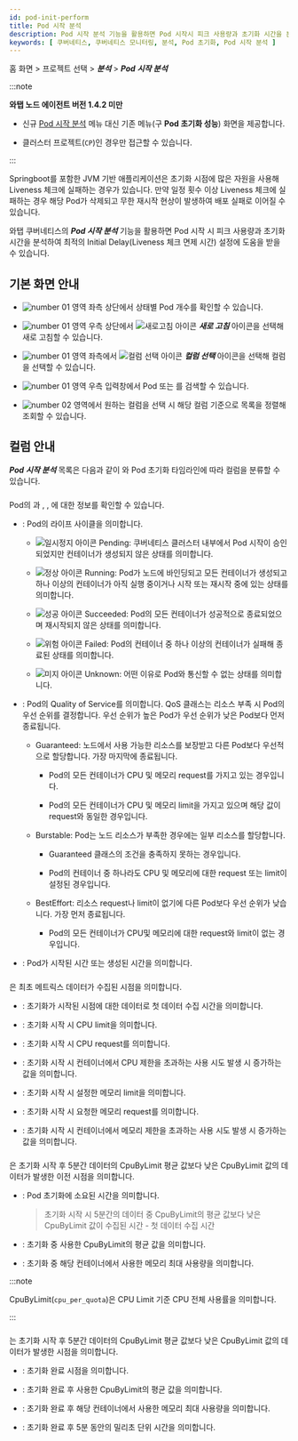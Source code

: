 ```yaml
---
id: pod-init-perform
title: Pod 시작 분석
description: Pod 시작 분석 기능을 활용하면 Pod 시작시 피크 사용량과 초기화 시간을 분석하여 최적의 Initial Delay 설정에 도움을 받을 수 있습니다.
keywords: [ 쿠버네티스, 쿠버네티스 모니터링, 분석, Pod 초기화, Pod 시작 분석 ]
---
```


홈 화면 > 프로젝트 선택 > ***분석*** > ***Pod 시작 분석***

:::note

**와탭 노드 에이전트 버전 1.4.2 미만**

* 신규 [Pod 시작 분석](pod-init-perform-v2) 메뉴 대신 기존 메뉴(구 **Pod 초기화 성능**) 화면을 제공합니다.

* 클러스터 프로젝트(<code class='my'>CP</code>)인 경우만 접근할 수 있습니다.

:::

Springboot를 포함한 JVM 기반 애플리케이션은 초기화 시점에 많은 자원을 사용해 Liveness 체크에 실패하는 경우가 있습니다. 만약 일정 횟수 이상 Liveness 체크에 실패하는 경우 해당 Pod가 삭제되고 무한 재시작 현상이 발생하여 배포 실패로 이어질 수 있습니다.

와탭 쿠버네티스의 ***Pod 시작 분석*** 기능을 활용하면 Pod 시작 시 피크 사용량과 초기화 시간을 분석하여 최적의 Initial Delay(Liveness 체크 면제 시간) 설정에 도움을 받을 수 있습니다.

## 기본 화면 안내

<ImgLang img='k8s-pod-init-perform.png' desc='Pod 시작 분석' />

* ![number 01](/img/number-01.png) 영역 좌측 상단에서 상태별 Pod 개수를 확인할 수 있습니다.

* ![number 01](/img/number-01.png) 영역 우측 상단에서 ![새로고침 아이콘](/img/ico-refresh.svg) ***새로 고침*** 아이콘을 선택해 새로 고침할 수 있습니다.

* ![number 01](/img/number-01.png) 영역 좌측에서 ![컬럼 선택 아이콘](/img/ic-k8s-filter.svg) ***컬럼 선택*** 아이콘을 선택해 컬럼을 선택할 수 있습니다. 

* ![number 01](/img/number-01.png) 영역 우측 입력창에서 Pod <Cmdname sid="name" className="uitext" /> 또는 <Cmdname sid="qosClass" className="uitext" />를 검색할 수 있습니다.

* ![number 02](/img/number-02.png) 영역에서 원하는 컬럼을 선택 시 해당 컬럼 기준으로 목록을 정렬해 조회할 수 있습니다. 

## 컬럼 안내 

<ImgLang img='k8s-pod-init-perform-cl.png' desc='Pod 초기화 성능 컬럼' />

***Pod 시작 분석*** 목록은 다음과 같이 <Cmdname sid="pod_info" className="uitext" />와 Pod 초기화 타임라인에 따라 컬럼을 분류할 수 있습니다.

### <Cmdname sid="pod_info" className="b600" />

Pod의 <Cmdname sid="name" className="uitext" />과 <Cmdname sid="phase" className="uitext" />, <Cmdname sid="qosClass" className="uitext" />, <Cmdname sid="startTime" className="uitext" />에 대한 정보를 확인할 수 있습니다.

* <Cmdname sid="phase" className="uitext" />: Pod의 라이프 사이클을 의미합니다. 

  * ![일시정지 아이콘](/img/ico-pause.svg) Pending: 쿠버네티스 클러스터 내부에서 Pod 시작이 승인되었지만 컨테이너가 생성되지 않은 상태를 의미합니다.

  * ![정상 아이콘](/img/ic-check-circle-filled.svg) Running: Pod가 노드에 바인딩되고 모든 컨테이너가 생성되고 하나 이상의 컨테이너가 아직 실행 중이거나 시작 또는 재시작 중에 있는 상태를 의미합니다.

  * ![성공 아이콘](/img/ic-check-circle-filled-bl.svg) Succeeded: Pod의 모든 컨테이너가 성공적으로 종료되었으며 재시작되지 않은 상태를 의미합니다.

  * ![위험 아이콘](/img/ic-warning-critical.svg) Failed: Pod의 컨테이너 중 하나 이상의 컨테이너가 실패해 종료된 상태를 의미합니다.

  * ![미지 아이콘](/img/ic-question-circle.svg) Unknown: 어떤 이유로 Pod와 통신할 수 없는 상태를 의미합니다.

* <Cmdname sid="qosClass" className="uitext" />: Pod의 Quality of Service를 의미합니다. QoS 클래스는 리소스 부족 시 Pod의 우선 순위를 결정합니다. 우선 순위가 높은 Pod가 우선 순위가 낮은 Pod보다 먼저 종료됩니다.

  * Guaranteed: 노드에서 사용 가능한 리소스를 보장받고 다른 Pod보다 우선적으로 할당합니다. 가장 마지막에 종료됩니다.

    * Pod의 모든 컨테이너가 CPU 및 메모리 request를 가지고 있는 경우입니다.

    * Pod의 모든 컨테이너가 CPU 및 메모리 limit을 가지고 있으며 해당 값이 request와 동일한 경우입니다.

  * Burstable: Pod는 노드 리소스가 부족한 경우에는 일부 리소스를 할당합니다.

    * Guaranteed 클래스의 조건을 충족하지 못하는 경우입니다.

    * Pod의 컨테이너 중 하나라도 CPU 및 메모리에 대한 request 또는 limit이 설정된 경우입니다.

  * BestEffort: 리소스 request나 limit이 없기에 다른 Pod보다 우선 순위가 낮습니다. 가장 먼저 종료됩니다.

    * Pod의 모든 컨테이너가 CPU및 메모리에 대한 request와 limit이 없는 경우입니다.

* <Cmdname sid="startTime" className="uitext" />: Pod가 시작된 시간 또는 생성된 시간을 의미합니다. 

### <Cmdname sid="ITM07179" className="b600" />

<Cmdname sid="ITM07179" className="uitext" />은 최초 메트릭스 데이터가 수집된 시점을 의미합니다.

* <Cmdname sid="ITM07175" className="uitext" />: 초기화가 시작된 시점에 대한 데이터로 첫 데이터 수집 시간을 의미합니다.

* <Cmdname sid="ITM07170" className="uitext" />: 초기화 시작 시 CPU limit을 의미합니다.

* <Cmdname sid="ITM07169" className="uitext" />: 초기화 시작 시 CPU request를 의미합니다.  

* <Cmdname sid="ITM07171" className="uitext" />: 초기화 시작 시 컨테이너에서 CPU 제한을 초과하는 사용 시도 발생 시 증가하는 값을 의미합니다.

* <Cmdname sid="ITM07173" className="uitext" />: 초기화 시작 시 설정한 메모리 limit을 의미합니다.

* <Cmdname sid="ITM07172" className="uitext" />: 초기화 시작 시 요청한 메모리 request를 의미합니다. 

* <Cmdname sid="ITM07174" className="uitext" />: 초기화 시작 시 컨테이너에서 메모리 제한을 초과하는 사용 시도 발생 시 증가하는 값을 의미합니다.


### <Cmdname sid="ITM07178" className="b600" />

<Cmdname sid="ITM07178" className="uitext" />은 초기화 시작 후 5분간 데이터의 CpuByLimit 평균 값보다 낮은 CpuByLimit 값의 데이터가 발생한 이전 시점을 의미합니다. 

* <Cmdname sid="ITM07164" className="uitext" />: Pod 초기화에 소요된 시간을 의미합니다. 

  > 초기화 시작 시 5분간의 데이터 중 CpuByLimit의 평균 값보다 낮은 CpuByLimit 값이 수집된 시간 - 첫 데이터 수집 시간

* <Cmdname sid="ITM07162" className="uitext" />: 초기화 중 사용한 CpuByLimit의 평균 값을 의미합니다. 

* <Cmdname sid="ITM07163" className="uitext" />: 초기화 중 해당 컨테이너에서 사용한 메모리 최대 사용량을 의미합니다. 

:::note

CpuByLimit(`cpu_per_quota`)은 CPU Limit 기준 CPU 전체 사용률을 의미합니다. 

:::

### <Cmdname sid="ITM07177" className="b600" />

<Cmdname sid="ITM07177" className="uitext" />는 초기화 시작 후 5분간 데이터의 CpuByLimit 평균 값보다 낮은 CpuByLimit 값의 데이터가 발생한 시점을 의미합니다.

* <Cmdname sid="ITM07176" className="uitext" />: 초기화 완료 시점을 의미합니다. 

* <Cmdname sid="ITM07165" className="uitext" />: 초기화 완료 후 사용한 CpuByLimit의 평균 값을 의미합니다.

* <Cmdname sid="ITM07166" className="uitext" />: 초기화 완료 후 해당 컨테이너에서 사용한 메모리 최대 사용량을 의미합니다. 

* <Cmdname sid="ITM07167" className="uitext" />: 초기화 완료 후 5분 동안의 밀리초 단위 시간을 의미합니다. 